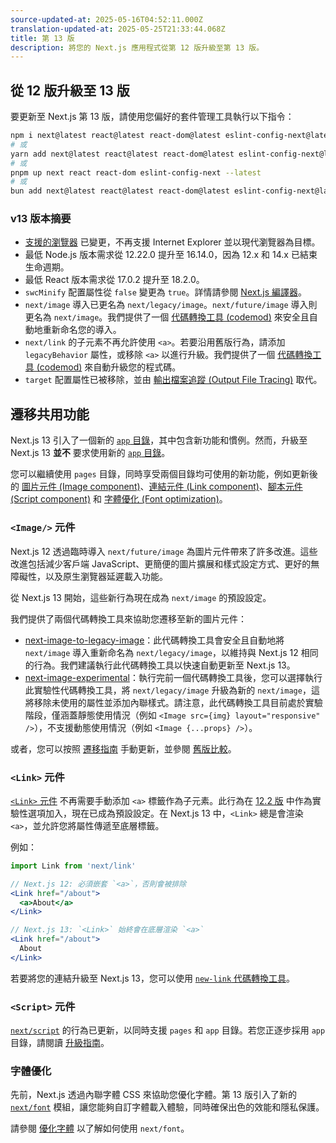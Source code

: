 ```yaml
---
source-updated-at: 2025-05-16T04:52:11.000Z
translation-updated-at: 2025-05-25T21:33:44.068Z
title: 第 13 版
description: 將您的 Next.js 應用程式從第 12 版升級至第 13 版。
---
```


## 從 12 版升級至 13 版

要更新至 Next.js 第 13 版，請使用您偏好的套件管理工具執行以下指令：

```bash filename="Terminal"
npm i next@latest react@latest react-dom@latest eslint-config-next@latest
# 或
yarn add next@latest react@latest react-dom@latest eslint-config-next@latest
# 或
pnpm up next react react-dom eslint-config-next --latest
# 或
bun add next@latest react@latest react-dom@latest eslint-config-next@latest
```

### v13 版本摘要

- [支援的瀏覽器](/docs/architecture/supported-browsers) 已變更，不再支援 Internet Explorer 並以現代瀏覽器為目標。
- 最低 Node.js 版本需求從 12.22.0 提升至 16.14.0，因為 12.x 和 14.x 已結束生命週期。
- 最低 React 版本需求從 17.0.2 提升至 18.2.0。
- `swcMinify` 配置屬性從 `false` 變更為 `true`。詳情請參閱 [Next.js 編譯器](/docs/architecture/nextjs-compiler)。
- `next/image` 導入已更名為 `next/legacy/image`。`next/future/image` 導入則更名為 `next/image`。我們提供了一個 [代碼轉換工具 (codemod)](/docs/pages/building-your-application/upgrading/codemods#next-image-to-legacy-image) 來安全且自動地重新命名您的導入。
- `next/link` 的子元素不再允許使用 `<a>`。若要沿用舊版行為，請添加 `legacyBehavior` 屬性，或移除 `<a>` 以進行升級。我們提供了一個 [代碼轉換工具 (codemod)](/docs/pages/building-your-application/upgrading/codemods#new-link) 來自動升級您的程式碼。
- `target` 配置屬性已被移除，並由 [輸出檔案追蹤 (Output File Tracing)](/docs/pages/api-reference/next-config-js/output) 取代。

## 遷移共用功能

Next.js 13 引入了一個新的 [`app` 目錄](/docs/app/building-your-application/routing)，其中包含新功能和慣例。然而，升級至 Next.js 13 **並不** 要求使用新的 [`app` 目錄](/docs/app/building-your-application/routing#the-app-router)。

您可以繼續使用 `pages` 目錄，同時享受兩個目錄均可使用的新功能，例如更新後的 [圖片元件 (Image component)](#image-component)、[連結元件 (Link component)](#link-component)、[腳本元件 (Script component)](#script-component) 和 [字體優化 (Font optimization)](#font-optimization)。

### `<Image/>` 元件

Next.js 12 透過臨時導入 `next/future/image` 為圖片元件帶來了許多改進。這些改進包括減少客戶端 JavaScript、更簡便的圖片擴展和樣式設定方式、更好的無障礙性，以及原生瀏覽器延遲載入功能。

從 Next.js 13 開始，這些新行為現在成為 `next/image` 的預設設定。

我們提供了兩個代碼轉換工具來協助您遷移至新的圖片元件：

- [next-image-to-legacy-image](/docs/pages/building-your-application/upgrading/codemods#next-image-to-legacy-image)：此代碼轉換工具會安全且自動地將 `next/image` 導入重新命名為 `next/legacy/image`，以維持與 Next.js 12 相同的行為。我們建議執行此代碼轉換工具以快速自動更新至 Next.js 13。
- [next-image-experimental](/docs/pages/building-your-application/upgrading/codemods#next-image-experimental)：執行完前一個代碼轉換工具後，您可以選擇執行此實驗性代碼轉換工具，將 `next/legacy/image` 升級為新的 `next/image`，這將移除未使用的屬性並添加內聯樣式。請注意，此代碼轉換工具目前處於實驗階段，僅涵蓋靜態使用情況（例如 `<Image src={img} layout="responsive" />`），不支援動態使用情況（例如 `<Image {...props} />`）。

或者，您可以按照 [遷移指南](/docs/pages/building-your-application/upgrading/codemods#next-image-experimental) 手動更新，並參閱 [舊版比較](/docs/pages/api-reference/components/image-legacy#comparison)。

### `<Link>` 元件

[`<Link>` 元件](/docs/pages/api-reference/components/link) 不再需要手動添加 `<a>` 標籤作為子元素。此行為在 [12.2 版](https://nextjs.org/blog/next-12-2) 中作為實驗性選項加入，現在已成為預設設定。在 Next.js 13 中，`<Link>` 總是會渲染 `<a>`，並允許您將屬性傳遞至底層標籤。

例如：

```jsx
import Link from 'next/link'

// Next.js 12: 必須嵌套 `<a>`，否則會被排除
<Link href="/about">
  <a>About</a>
</Link>

// Next.js 13: `<Link>` 始終會在底層渲染 `<a>`
<Link href="/about">
  About
</Link>
```

若要將您的連結升級至 Next.js 13，您可以使用 [`new-link` 代碼轉換工具](/docs/pages/building-your-application/upgrading/codemods#new-link)。

### `<Script>` 元件

[`next/script`](/docs/pages/api-reference/components/script) 的行為已更新，以同時支援 `pages` 和 `app` 目錄。若您正逐步採用 `app` 目錄，請閱讀 [升級指南](/docs/pages/building-your-application/upgrading)。

### 字體優化

先前，Next.js 透過內聯字體 CSS 來協助您優化字體。第 13 版引入了新的 [`next/font`](/docs/pages/building-your-application/optimizing/fonts) 模組，讓您能夠自訂字體載入體驗，同時確保出色的效能和隱私保護。

請參閱 [優化字體](/docs/pages/building-your-application/optimizing/fonts) 以了解如何使用 `next/font`。